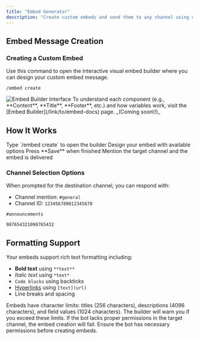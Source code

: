 ```yaml
---
title: "Embed Generator"
description: "Create custom embeds and send them to any channel using our built-in embed builder. Design professional-looking messages with rich formatting, images, and interactive elements."
---
```


## Embed Message Creation

### Creating a Custom Embed

Use this command to open the interactive visual embed builder where you can design your custom embed message.

<CodeGroup>

```Unspecified Example
/embed create
```

</CodeGroup>

<Frame>
  <img
    src="/images/embed.png"
    style={{ width:"100%" }}
    className="mx-auto"
    alt="Embed Builder Interface"
    title=""
  />
</Frame>

<Tip>
  To understand each component (e.g., **Content**, **Title**, **Footer**, etc.) and how variables work, visit the [Embed Builder](/link/to/embed-docs) page. _(Coming soon\!)_
</Tip>

## How It Works

<Steps>
  <Step title="Create">
    Type `/embed create` to open the builder
  </Step>
  <Step title="Customize">
    Design your embed with available options
  </Step>
  <Step title="Save">
    Press **Save** when finished
  </Step>
  <Step title="Send">
    Mention the target channel and the embed is delivered
  </Step>
</Steps>

### Channel Selection Options

When prompted for the destination channel, you can respond with:

- Channel mention: `#general`
- Channel ID: `123456789012345678`

<CodeGroup>

```Unspecified Channel Mention
#announcements
```


```Unspecified Channel ID
987654321098765432
```

</CodeGroup>

## Formatting Support

Your embeds support rich text formatting including:

- **Bold text** using `**text**`
- _Italic text_ using `*text*`
- `Code blocks` using backticks
- [Hyperlinks](https://example.com) using `[text](url)`
- Line breaks and spacing

<Note>
  Embeds have character limits: titles (256 characters), descriptions (4096 characters), and field values (1024 characters). The builder will warn you if you exceed these limits.
</Note>

<Warning>
  If the bot lacks proper permissions in the target channel, the embed creation will fail. Ensure the bot has necessary permissions before creating embeds.
</Warning>